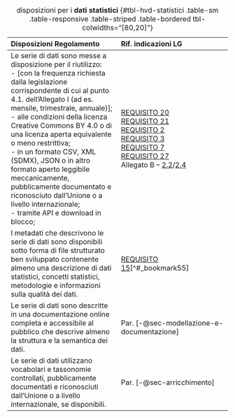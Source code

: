 :::{.column-page-inset-right}

| **Disposizioni Regolamento** | **Rif. indicazioni LG** |
| :--- | :--- |
| Le serie di dati sono messe a disposizione per il riutilizzo:<br>\- [con la frequenza richiesta dalla legislazione corrispondente di cui al punto 4.1. dell'Allegato I (ad es. mensile, trimestrale, annuale)];<br>\- alle condizioni della licenza Creative Commons BY 4.0 o di una licenza aperta equivalente o meno restrittiva;<br>\- in un formato CSV, XML (SDMX), JSON o in altro formato aperto leggibile meccanicamente, pubblicamente documentato e riconosciuto dall'Unione o a livello internazionale;<br>\- tramite API e download in blocco; | [REQUISITO 20](capitolo-6.qmd#req-20)<br>[REQUISITO 21](capitolo-6.qmd#req-21)<br>[REQUISITO 2](capitolo-4.qmd#req-2)<br>[REQUISITO 3](capitolo-4.qmd#req-3)<br>[REQUISITO 7](capitolo-4.qmd#req-7)<br>[REQUISITO 27](capitolo-7.qmd#req-27)<br>Allegato B – [2.2](allegato-B.qmd#formati-aperti-geografici)/[2.4](allegato-B.qmd#altri-formati) |
| I metadati che descrivono le serie di dati sono disponibili sotto forma di file strutturato ben sviluppato contenente almeno una descrizione di dati statistici, concetti statistici, metodologie e informazioni sulla qualità dei dati. | [REQUISITO 15](capitolo-4.qmd#req-15)[^#_bookmark55] |
| Le serie di dati sono descritte in una documentazione online completa e accessibile al pubblico che descrive almeno la struttura e la semantica dei dati. | Par. [-@sec-modellazione-e-documentazione] |
| Le serie di dati utilizzano vocabolari e tassonomie controllati, pubblicamente documentati e riconosciuti dall'Unione o a livello internazionale, se disponibili. | Par. [-@sec-arricchimento] |

: disposizioni per i **dati statistici** {#tbl-hvd-statistici .table-sm .table-responsive .table-striped .table-bordered tbl-colwidths="[80,20]"}

:::

